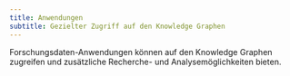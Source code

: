 ```yaml
---
title: Anwendungen
subtitle: Gezielter Zugriff auf den Knowledge Graphen
---
```


<!--...Darüber hinaus sind weitere Schnittstellen geplant, darunter ein Query-Builder und einen Graph-Browser.-->

Forschungsdaten-Anwendungen können auf den Knowledge Graphen zugreifen und zusätzliche
Recherche- und Analysemöglichkeiten bieten.

